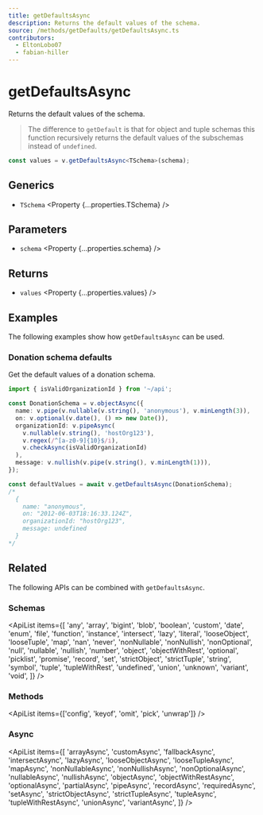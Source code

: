 ```yaml
---
title: getDefaultsAsync
description: Returns the default values of the schema.
source: /methods/getDefaults/getDefaultsAsync.ts
contributors:
  - EltonLobo07
  - fabian-hiller
---
```



# getDefaultsAsync

Returns the default values of the schema.

> The difference to <Link href='../getDefault/'>`getDefault`</Link> is that for object and tuple schemas this function recursively returns the default values of the subschemas instead of `undefined`.

```ts
const values = v.getDefaultsAsync<TSchema>(schema);
```

## Generics

- `TSchema` <Property {...properties.TSchema} />

## Parameters

- `schema` <Property {...properties.schema} />

## Returns

- `values` <Property {...properties.values} />

## Examples

The following examples show how `getDefaultsAsync` can be used.

### Donation schema defaults

Get the default values of a donation schema.

```ts
import { isValidOrganizationId } from '~/api';

const DonationSchema = v.objectAsync({
  name: v.pipe(v.nullable(v.string(), 'anonymous'), v.minLength(3)),
  on: v.optional(v.date(), () => new Date()),
  organizationId: v.pipeAsync(
    v.nullable(v.string(), 'hostOrg123'),
    v.regex(/^[a-z0-9]{10}$/i),
    v.checkAsync(isValidOrganizationId)
  ),
  message: v.nullish(v.pipe(v.string(), v.minLength(1))),
});

const defaultValues = await v.getDefaultsAsync(DonationSchema);
/*
  {
    name: "anonymous",
    on: "2012-06-03T18:16:33.124Z",
    organizationId: "hostOrg123",
    message: undefined
  }
*/
```

## Related

The following APIs can be combined with `getDefaultsAsync`.

### Schemas

<ApiList
  items={[
    'any',
    'array',
    'bigint',
    'blob',
    'boolean',
    'custom',
    'date',
    'enum',
    'file',
    'function',
    'instance',
    'intersect',
    'lazy',
    'literal',
    'looseObject',
    'looseTuple',
    'map',
    'nan',
    'never',
    'nonNullable',
    'nonNullish',
    'nonOptional',
    'null',
    'nullable',
    'nullish',
    'number',
    'object',
    'objectWithRest',
    'optional',
    'picklist',
    'promise',
    'record',
    'set',
    'strictObject',
    'strictTuple',
    'string',
    'symbol',
    'tuple',
    'tupleWithRest',
    'undefined',
    'union',
    'unknown',
    'variant',
    'void',
  ]}
/>

### Methods

<ApiList items={['config', 'keyof', 'omit', 'pick', 'unwrap']} />

### Async

<ApiList
  items={[
    'arrayAsync',
    'customAsync',
    'fallbackAsync',
    'intersectAsync',
    'lazyAsync',
    'looseObjectAsync',
    'looseTupleAsync',
    'mapAsync',
    'nonNullableAsync',
    'nonNullishAsync',
    'nonOptionalAsync',
    'nullableAsync',
    'nullishAsync',
    'objectAsync',
    'objectWithRestAsync',
    'optionalAsync',
    'partialAsync',
    'pipeAsync',
    'recordAsync',
    'requiredAsync',
    'setAsync',
    'strictObjectAsync',
    'strictTupleAsync',
    'tupleAsync',
    'tupleWithRestAsync',
    'unionAsync',
    'variantAsync',
  ]}
/>

